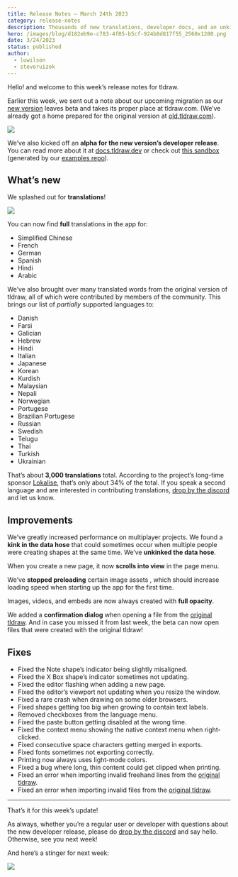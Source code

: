 ```yaml
---
title: Release Notes – March 24th 2023
category: release-notes
description: Thousands of new translations, developer docs, and an unkinked data hose.
hero: /images/blog/d182eb9e-c783-4f05-b5cf-924b8d817f55_2560x1280.png
date: 3/24/2023
status: published
author:
  - luwilson
  - steveruizok
---
```


Hello! and welcome to this week’s release notes for tldraw.

Earlier this week, we sent out a note about our upcoming migration as our [new version](https://beta.tldraw.com) leaves beta and takes its proper place at tldraw.com. (We’ve already got a home prepared for the original version at [old.tldraw.com](https://old.tldraw.com)).

![](/images/blog/446b0a9d-9855-4e2b-b2ca-179a603fd371_2800x1846.png)

We’ve also kicked off an **alpha for the new version’s developer release**. You can read more about it at [docs.tldraw.dev](https://docs.tldraw.dev) or check out [this sandbox](https://stackblitz.com/edit/vitejs-vite-ahoswhus?file=src%2FApp.tsx) (generated by our [examples repo](https://github.com/tldraw/tldraw-examples)).

## What’s new

We splashed out for **translations**!

![](/images/blog/57d4b4f7-c89e-41c6-9cee-b59b17b92598_1118x600.png)

You can now find **full** translations in the app for:

- Simplified Chinese
- French
- German
- Spanish
- Hindi
- Arabic

We’ve also brought over many translated words from the original version of tldraw, all of which were contributed by members of the community. This brings our list of _partially_ supported languages to:

- Danish
- Farsi
- Galician
- Hebrew
- Hindi
- Italian
- Japanese
- Korean
- Kurdish
- Malaysian
- Nepali
- Norwegian
- Portugese
- Brazilian Portugese
- Russian
- Swedish
- Telugu
- Thai
- Turkish
- Ukrainian

That’s about **3,000 translations** total. According to the project’s long-time sponsor [Lokalise](https://lokalise.com/), that’s only about 34% of the total. If you speak a second language and are interested in contributing translations, [drop by the discord](https://discord.tldraw.com/?utm_source=blog&utm_medium=announcement&utm_campaign=release-notes) and let us know.

## Improvements

We’ve greatly increased performance on multiplayer projects. We found a **kink in the data hose** that could sometimes occur when multiple people were creating shapes at the same time. We’ve **unkinked the data hose**.

When you create a new page, it now **scrolls into view** in the page menu.

We’ve **stopped preloading** certain image assets , which should increase loading speed when starting up the app for the first time.

Images, videos, and embeds are now always created with **full opacity**.

We added a **confirmation dialog** when opening a file from the [original tldraw](https://old.tldraw.com/). And in case you missed it from last week, the beta can now open files that were created with the original tldraw!

## Fixes

- Fixed the Note shape’s indicator being slightly misaligned.
- Fixed the X Box shape’s indicator sometimes not updating.
- Fixed the editor flashing when adding a new page.
- Fixed the editor’s viewport not updating when you resize the window.
- Fixed a rare crash when drawing on some older browsers.
- Fixed shapes getting too big when growing to contain text labels.
- Removed checkboxes from the language menu.
- Fixed the paste button getting disabled at the wrong time.
- Fixed the context menu showing the native context menu when right-clicked.
- Fixed consecutive space characters getting merged in exports.
- Fixed fonts sometimes not exporting correctly.
- Printing now always uses light-mode colors.
- Fixed a bug where long, thin content could get clipped when printing.
- Fixed an error when importing invalid freehand lines from the [original tldraw](https://old.tldraw.com).
- Fixed an error when importing invalid files from the [original tldraw](https://old.tldraw.com/).

---

That’s it for this week’s update!

As always, whether you’re a regular user or developer with questions about the new developer release, please do [drop by the discord](https://discord.tldraw.com/?utm_source=blog&utm_medium=announcement&utm_campaign=release-notes) and say hello. Otherwise, see you next week!

And here’s a stinger for next week:

![](/images/blog/b027b323-6ba7-456b-a34f-ee308897aca0_722x406.gif)
